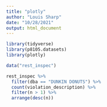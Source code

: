 ```yaml
---
title: "plotly"
author: "Louis Sharp"
date: "10/28/2021"
output: html_document
---
```


```r
library(tidyverse)
library(p8105.datasets)
library(plotly)
```

```r
data("rest_inspec")
```

```r
rest_inspec %>% 
  filter(dba == "DUNKIN DONUTS") %>% 
  count(violation_description) %>% 
  filter(n > 1) %>% 
  arrange(desc(n))
```

